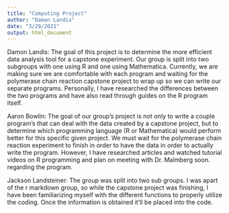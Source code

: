 ```yaml
---
title: "Computing Project"
author: "Damon Landis"
date: "3/29/2021"
output: html_document
---
```

Damon Landis: The goal of this project is to determine the more efficient data analysis tool for a capstone experiment. Our group is split into two subgroups with one using R and one using Mathematica. Currently, we are making sure we are comfortable with each program and waiting for the polymerase chain reaction capstone project to wrap up so we can write our separate programs. Personally, I have researched the differences between the two programs and have also read through guides on the R program itself. 

Aaron Bowlin: The goal of our group’s project is not only to write a couple program’s that can deal with the data created by a capstone project, but to determine which programming language (R or Mathematica) would perform better for this specific given project. We must wait for the polymerase chain reaction experiment to finish in order to have the data in order to actually write the program. However, I have researched articles and watched tutorial videos on R programming and plan on meeting with Dr. Malmberg soon. regarding the program.

Jackson Landsteiner:  The group was split into two sub groups. I was apart of the r markdown group, so while the capstone project was finishing, I have been familiarizing myself with the different functions to properly utilize the coding. Once the information is obtained it’ll be placed into the code.
